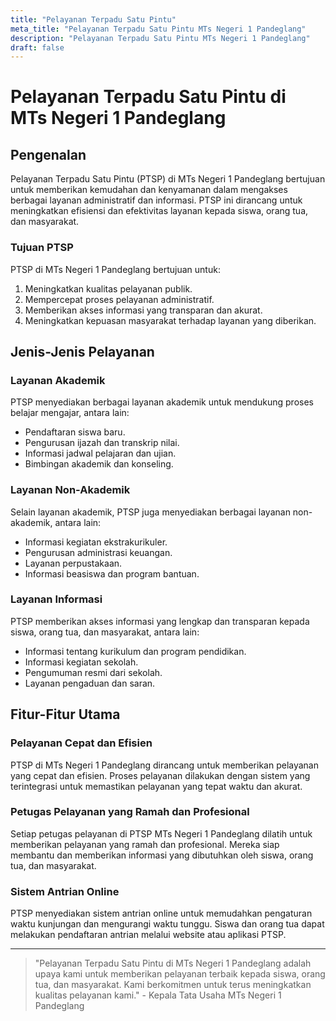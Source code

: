 ```yaml
---
title: "Pelayanan Terpadu Satu Pintu"
meta_title: "Pelayanan Terpadu Satu Pintu MTs Negeri 1 Pandeglang"
description: "Pelayanan Terpadu Satu Pintu MTs Negeri 1 Pandeglang"
draft: false
---
```


# Pelayanan Terpadu Satu Pintu di MTs Negeri 1 Pandeglang

## Pengenalan

Pelayanan Terpadu Satu Pintu (PTSP) di MTs Negeri 1 Pandeglang bertujuan untuk memberikan kemudahan dan kenyamanan dalam mengakses berbagai layanan administratif dan informasi. PTSP ini dirancang untuk meningkatkan efisiensi dan efektivitas layanan kepada siswa, orang tua, dan masyarakat.

### Tujuan PTSP

PTSP di MTs Negeri 1 Pandeglang bertujuan untuk:
1. Meningkatkan kualitas pelayanan publik.
2. Mempercepat proses pelayanan administratif.
3. Memberikan akses informasi yang transparan dan akurat.
4. Meningkatkan kepuasan masyarakat terhadap layanan yang diberikan.

## Jenis-Jenis Pelayanan

### Layanan Akademik

PTSP menyediakan berbagai layanan akademik untuk mendukung proses belajar mengajar, antara lain:
- Pendaftaran siswa baru.
- Pengurusan ijazah dan transkrip nilai.
- Informasi jadwal pelajaran dan ujian.
- Bimbingan akademik dan konseling.

### Layanan Non-Akademik

Selain layanan akademik, PTSP juga menyediakan berbagai layanan non-akademik, antara lain:
- Informasi kegiatan ekstrakurikuler.
- Pengurusan administrasi keuangan.
- Layanan perpustakaan.
- Informasi beasiswa dan program bantuan.

### Layanan Informasi

PTSP memberikan akses informasi yang lengkap dan transparan kepada siswa, orang tua, dan masyarakat, antara lain:
- Informasi tentang kurikulum dan program pendidikan.
- Informasi kegiatan sekolah.
- Pengumuman resmi dari sekolah.
- Layanan pengaduan dan saran.

## Fitur-Fitur Utama

### Pelayanan Cepat dan Efisien

PTSP di MTs Negeri 1 Pandeglang dirancang untuk memberikan pelayanan yang cepat dan efisien. Proses pelayanan dilakukan dengan sistem yang terintegrasi untuk memastikan pelayanan yang tepat waktu dan akurat.

### Petugas Pelayanan yang Ramah dan Profesional

Setiap petugas pelayanan di PTSP MTs Negeri 1 Pandeglang dilatih untuk memberikan pelayanan yang ramah dan profesional. Mereka siap membantu dan memberikan informasi yang dibutuhkan oleh siswa, orang tua, dan masyarakat.

### Sistem Antrian Online

PTSP menyediakan sistem antrian online untuk memudahkan pengaturan waktu kunjungan dan mengurangi waktu tunggu. Siswa dan orang tua dapat melakukan pendaftaran antrian melalui website atau aplikasi PTSP.

---

> "Pelayanan Terpadu Satu Pintu di MTs Negeri 1 Pandeglang adalah upaya kami untuk memberikan pelayanan terbaik kepada siswa, orang tua, dan masyarakat. Kami berkomitmen untuk terus meningkatkan kualitas pelayanan kami." - Kepala Tata Usaha MTs Negeri 1 Pandeglang